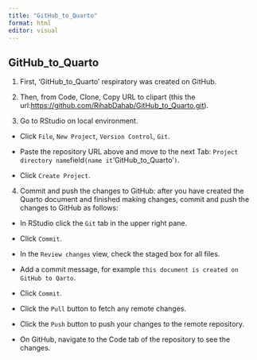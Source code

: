```yaml
---
title: "GitHub_to_Quarto"
format: html
editor: visual
---
```


## GitHub_to_Quarto

1.  First, 'GitHub_to_Quarto' respiratory was created on GitHub.

2.  Then, from Code, Clone, Copy URL to clipart (this the url:<https://github.com/RihabDahab/GitHub_to_Quarto.git>).

3.  Go to RStudio on local environment.

-   Click `File`, `New Project`, `Version Control`, `Git`.

-   Paste the repository URL above and move to the next Tab: `Project directory name`field`(name it`'GitHub_to_Quarto'`)`.

-   Click `Create Project`.

4.  Commit and push the changes to GitHub: after you have created the Quarto document and finished making changes, commit and push the changes to GitHub as follows:

-   In RStudio click the `Git` tab in the upper right pane.

-   Click `Commit`.

-   In the `Review changes` view, check the staged box for all files.

-   Add a commit message, for example `this document is created on GitHub to Qarto`.

-   Click `Commit`.

-   Click the `Pull` button to fetch any remote changes.

-   Click the `Push` button to push your changes to the remote repository.

-   On GitHub, navigate to the Code tab of the repository to see the changes.
